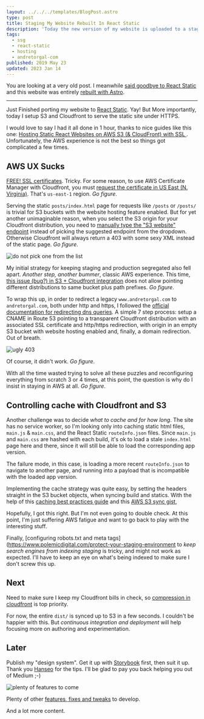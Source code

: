 ```yaml
---
layout: ../../../templates/BlogPost.astro
type: post
title: Staging My Website Rebuilt In React Static
description: 'Today the new version of my website is uploaded to a staging endpoint. What is happening, what is new, and what comes next?'
tags:
  - ssg
  - react-static
  - hosting
  - andretorgal-com
published: 2019 May 23
updated: 2023 Jan 14
---
```



<Note type="old">

You are looking at a very old post. I meanwhile [said goodbye to React Static](/posts/2023-01/saying-goodbye-to-my-react-static-website) and this website was entirely [rebuilt with Astro](/posts/2023-01/building-my-website-with-astro-mdx-preact).

</Note>

---

Just Finished porting my website to [React Static](/meta/records/rejected/react-static). Yay! But More importantly, today I setup S3 and Cloudfront to serve the static site under HTTPS.

I would love to say I had it all done in 1 hour, thanks to nice guides like this one: [Hosting Static React Websites on AWS S3 (& CloudFront) with SSL
](https://hackernoon.com/hosting-static-react-websites-on-aws-s3-cloudfront-with-ssl-924e5c134455). Unfortunately, the AWS experience is not the best so things got complicated a few times.

## AWS UX Sucks

[FREE! SSL certificates](https://hackernoon.com/getting-a-free-ssl-certificate-on-aws-a-how-to-guide-6ef29e576d22). Tricky. For some reason, to use AWS Certificate Manager with Cloudfront, you must [request the certificate in US East (N. Virginia)](https://docs.aws.amazon.com/acm/latest/userguide/acm-regions.html). That's `us-east-1` region. _Go figure_.

Serving the static `posts/index.html` page for requests like `/posts` or `/posts/` is trivial for S3 buckets with the website hosting feature enabled. But for yet another unimaginable reason, when you select the S3 origin for your Cloudfront distribution, you need to [manually type the "S3 website" endpoint](https://aws.amazon.com/premiumsupport/knowledge-center/s3-website-cloudfront-error-403/) instead of picking the suggested endpoint from the dropdown. Otherwise Cloudfront will always return a 403 with some sexy XML instead of the static page. _Go figure_.

![do not pick one from the list](/media/blog/2019-05/do-not-pick-one-from-the-list.jpg)

My initial strategy for keeping staging and production segregated also fell apart. _Another step, another bummer_, classic AWS experience. This time, [this issue (bug?) in S3 + Cloudfront integration](https://stackoverflow.com/questions/35427661/subfolder-redirect-issue-with-static-website-hosting-using-s3-cloudfront-and-or) does not allow pointing different distributions to same bucket plus path prefixes. _Go figure_.

To wrap this up, in order to redirect a legacy `www.andretorgal.com` to `andretorgal.com`, both under http and https, I followed the [official documentation for redirecting dns queries](https://docs.aws.amazon.com/Route53/latest/DeveloperGuide/tutorial-redirecting-dns-queries.html). A simple 7 step process: setup a CNAME in Route 53 pointing to a transparent Cloudfront distribution with an associated SSL certificate and http/https redirection, with origin in an empty S3 bucket with website hosting enabled and, finally, a domain redirection. Out of breath.

![ugly 403](/media/blog/2019-05/fugly-four-o-three.jpg)

Of course, it didn't work. _Go figure_.

With all the time wasted trying to solve all these puzzles and reconfiguring everything from scratch 3 or 4 times, at this point, the question is why do I insist in staying in AWS at all. _Go figure_.

## Controlling cache with Cloudfront and S3

Another challenge was to decide _what to cache and for how long_. The site has no service worker, so I'm looking only into caching static html files, `main.js` & `main.css`, and the React Static `routeInfo.json` files. Since `main.js` and `main.css` are hashed with each build, it's ok to load a stale `index.html` page here and there, since it will still be able to load the corresponding app version.

The failure mode, in this case, is loading a more recent `routeInfo.json` to navigate to another page, and running into a payload that is incompatible with the loaded app version.

Implementing the cache strategy was quite easy, by setting the headers straight in the S3 bucket objects, when syncing build and statics. With the help of this [caching best practices guide](https://jakearchibald.com/2016/caching-best-practices/) and this [AWS S3 sync gist](https://gist.github.com/kevindice/87ee5ffca9523810253de3d9a41c3ae5),

Hopefully, I got this right. But I'm not even going to double check. At this point, I'm just suffering AWS fatigue and want to go back to play with the interesting stuff.

Finally, [configuring robots.txt and meta tags](https://www.polemicdigital.com/protect-your-staging-environment to _keep search engines from indexing staging_ is tricky, and might not work as expected. I'll have to keep an eye on what's being indexed to make sure I don't screw this up.

## Next

Need to make sure I keep my Cloudfront bills in check, so [compression in cloudfront](https://medium.com/faun/this-is-how-i-reduced-my-cloudfront-bills-by-80-a7b0dfb24128) is top priority.

For now, the entire `dist/` is synced up to S3 in a few seconds. I couldn't be happier with this. But _continuous integration and deployment_ will help focusing more on authoring and experimentation.

## Later

Publish my "design system". Get it up with [Storybook](https://storybook.js.org/use-cases/) first, then suit it up. Thank you [Hanseo](https://medium.com/@hanseopark) for the tips. I'll be glad to pay you back helping you out of Medium ;-)

![plenty of features to come](/media/blog/2019-05/andretorgal-com-next.jpg)

Plenty of other [features, fixes and tweaks](/meta/project/backlog) to develop.

And a lot more content.
